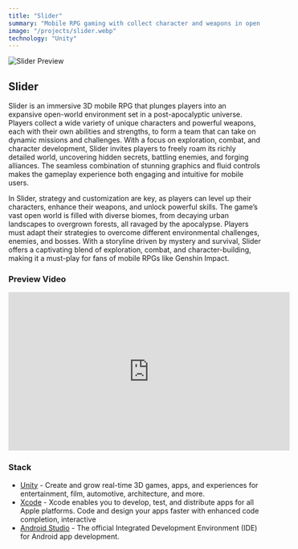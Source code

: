 ```yaml
---
title: "Slider"
summary: "Mobile RPG gaming with collect character and weapons in open world apocalypsis theme."
image: "/projects/slider.webp"
technology: "Unity"
---
```


![Slider Preview](/projects/slider.webp)

## Slider

Slider is an immersive 3D mobile RPG that plunges players into an expansive open-world environment set in a post-apocalyptic universe. Players collect a wide variety of unique characters and powerful weapons, each with their own abilities and strengths, to form a team that can take on dynamic missions and challenges. With a focus on exploration, combat, and character development, Slider invites players to freely roam its richly detailed world, uncovering hidden secrets, battling enemies, and forging alliances. The seamless combination of stunning graphics and fluid controls makes the gameplay experience both engaging and intuitive for mobile users.

In Slider, strategy and customization are key, as players can level up their characters, enhance their weapons, and unlock powerful skills. The game’s vast open world is filled with diverse biomes, from decaying urban landscapes to overgrown forests, all ravaged by the apocalypse. Players must adapt their strategies to overcome different environmental challenges, enemies, and bosses. With a storyline driven by mystery and survival, Slider offers a captivating blend of exploration, combat, and character-building, making it a must-play for fans of mobile RPGs like Genshin Impact.

### Preview Video

<div
  style={{
    position: "relative",
    paddingBottom: "56.25%",
    height: 0,
    overflow: "hidden",
    maxWidth: "100%",
    background: "#000",
    display: "flex",
    justifyContent: "center",
    alignItems: "center",
    gap: "10px",
  }}
>
  <iframe
    width="560"
    height="315"
    src="https://www.youtube.com/embed/RL86hrQ9jqw"
    frameBorder="0"
    allow="accelerometer; autoplay; clipboard-write; encrypted-media; gyroscope; picture-in-picture"
    allowFullScreen
    style={{
      position: "absolute",
      top: 0,
      left: 0,
      width: "100%",
      height: "100%",
    }}
  ></iframe>
</div>

### Stack

- [Unity](https://vitejs.dev) - Create and grow real-time 3D games, apps, and experiences for entertainment, film, automotive, architecture, and more.
- [Xcode](https://developer.apple.com/xcode/) - Xcode enables you to develop, test, and distribute apps for all Apple platforms. Code and design your apps faster with enhanced code completion, interactive
- [Android Studio](https://developer.android.com/studio?gad_source=1&gclid=Cj0KCQjwrKu2BhDkARIsAD7GBovS674rKrGETZXfg3pJJG02-Wgc4bvCRB4S7McL2cFjKH-NbTasjQAaAg1FEALw_wcB&gclsrc=aw.ds) - The official Integrated Development Environment (IDE) for Android app development.
